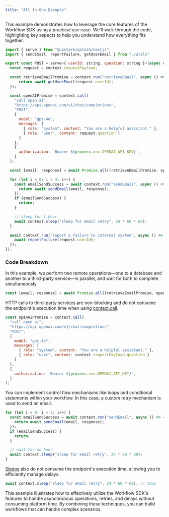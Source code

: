 ```yaml
---
title: "All In One Example"
---
```


This example demonstrates how to leverage the core features of the Workflow SDK using a practical use case. We'll walk through the code, highlighting key aspects to help you understand how everything fits together.

```javascript 
import { serve } from "@upstash/qstash/nextjs";
import { sendEmail, reportFailure, getUserEmail } from "./utils"

export const POST = serve<{ userId: string, question: string }>(async context => {
  const request = context.requestPayload;

  const retrieveEmailPromise = context.run("retrieveEmail", async () => {
      return await getUserEmail(request.userId);
  });

  const openAIPromise = context.call(
    "call open ai",
    "https://api.openai.com/v1/chat/completions",
    "POST", 
    {
      model: "gpt-4o",
      messages: [
        { role: "system", content: "You are a helpful assistant." },
        { role: "user", content: request.question }
      ]
    },
    {
      authorization: `Bearer ${process.env.OPENAI_API_KEY}`,
    }
  );

  const [email, response] = await Promise.all([retrieveEmailPromise, openAIPromise]);

  for (let i = 0; i < 3; i++) {
    const emailSendSuccess = await context.run("sendEmail", async () => {
      return await sendEmail(email, response);
    });
    if (emailSendSuccess) {
      return;
    }

    // sleep for 1 hour
    await context.sleep("sleep for email retry", 24 * 60 * 60);
  }

  await context.run("report a failure to internal system", async () => {
    await reportFailure(request.userId);
  });
});
```

### Code Breakdown

In this example, we perform two remote operations—one to a database and another to a third-party service—in parallel, and wait for both to complete simultaneously.

```javascript
const [email, response] = await Promise.all([retrieveEmailPromise, openAIPromise]);
```

HTTP calls to third-party services are non-blocking and do not consume the endpoint's execution time when using [context.call](/qstash/workflow/basics/context#context-call).

```javascript
const openAIPromise = context.call(
  "call open ai",
  "https://api.openai.com/v1/chat/completions",
  "POST", 
  {
    model: "gpt-4o",
    messages: [
      { role: "system", content: "You are a helpful assistant." },
      { role: "user", content: context.requestPayload.question }
    ]
  },
  {
    authorization: `Bearer ${process.env.OPENAI_API_KEY}`,
  }
);
```

You can implement control flow mechanisms like loops and conditional statements within your workflow. In this case, a custom retry mechanism is used to send an email.

```javascript
for (let i = 0; i < 3; i++) {
  const emailSendSuccess = await context.run("sendEmail", async () => {
    return await sendEmail(email, response);
  });
  if (emailSendSuccess) {
    return;
  }

  // wait for an hour
  await context.sleep("sleep for email retry", 24 * 60 * 60);
}
```

[Sleeps](/qstash/workflow/basics/context#context-sleep) also do not consume the endpoint's execution time, allowing you to efficiently manage delays.

```javascript
await context.sleep("sleep for email retry", 24 * 60 * 60); // 1day
```

This example illustrates how to effectively utilize the Workflow SDK's features to handle asynchronous operations, retries, and delays without consuming platform time.
By combining these techniques, you can build workflows that can handle complex scenarios.
